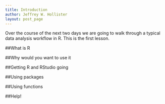 ```yaml
---
title: Introduction
author: Jeffrey W. Hollister
layout: post_page
---
```


Over the course of the next two days we are going to walk through a typical data analysis workflow in R.  This is the first lesson.  

##What is R

##Why would you want to use it

##Getting R and RStudio going

##Using packages

##Using functions

##Help!